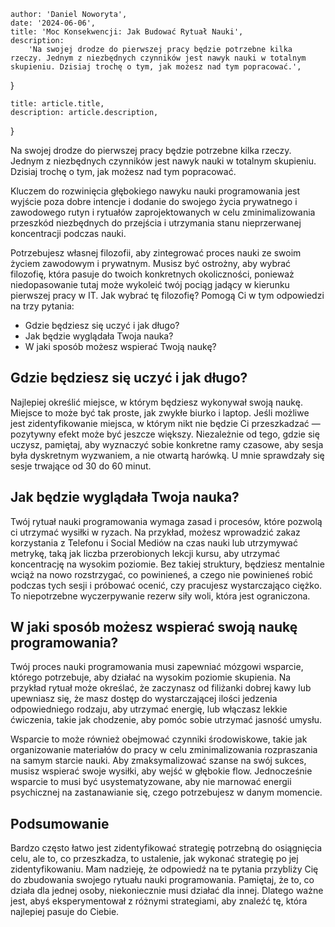 
    author: 'Daniel Noworyta',
    date: '2024-06-06',
    title: 'Moc Konsekwencji: Jak Budować Rytuał Nauki',
    description:
        'Na swojej drodze do pierwszej pracy będzie potrzebne kilka rzeczy. Jednym z niezbędnych czynników jest nawyk nauki w totalnym skupieniu. Dzisiaj trochę o tym, jak możesz nad tym popracować.',
}

    title: article.title,
    description: article.description,
}


Na swojej drodze do pierwszej pracy będzie potrzebne kilka rzeczy. Jednym z niezbędnych czynników jest nawyk nauki w totalnym skupieniu. Dzisiaj trochę o tym, jak możesz nad tym popracować.

Kluczem do rozwinięcia głębokiego nawyku nauki programowania jest wyjście poza dobre intencje i dodanie do swojego życia prywatnego i zawodowego rutyn i rytuałów zaprojektowanych w celu zminimalizowania przeszkód niezbędnych do przejścia i utrzymania stanu nieprzerwanej koncentracji podczas nauki.

Potrzebujesz własnej filozofii, aby zintegrować proces nauki ze swoim życiem zawodowym i prywatnym. Musisz być ostrożny, aby wybrać filozofię, która pasuje do twoich konkretnych okoliczności, ponieważ niedopasowanie tutaj może wykoleić twój pociąg jadący w kierunku pierwszej pracy w IT.  Jak wybrać tę filozofię? Pomogą Ci w tym odpowiedzi na trzy pytania:

- Gdzie będziesz się uczyć i jak długo?
- Jak będzie wyglądała Twoja nauka?
- W jaki sposób możesz wspierać Twoją naukę?
## Gdzie będziesz się uczyć i jak długo?

Najlepiej określić miejsce, w którym będziesz wykonywał swoją naukę. Miejsce to może być tak proste, jak zwykłe biurko i laptop. Jeśli możliwe jest zidentyfikowanie miejsca, w którym nikt nie będzie Ci przeszkadzać — pozytywny efekt może być jeszcze większy. Niezależnie od tego, gdzie się uczysz, pamiętaj, aby wyznaczyć sobie konkretne ramy czasowe, aby sesja była dyskretnym wyzwaniem, a nie otwartą harówką. U mnie sprawdzały się sesje trwające od 30 do 60 minut.

## Jak będzie wyglądała Twoja nauka?

Twój rytuał nauki programowania wymaga zasad i procesów, które pozwolą ci utrzymać wysiłki w ryzach. Na przykład, możesz wprowadzić zakaz korzystania z Telefonu i Social Mediów na czas nauki lub utrzymywać metrykę, taką jak liczba przerobionych lekcji kursu, aby utrzymać koncentrację na wysokim poziomie. Bez takiej struktury, będziesz mentalnie wciąż na nowo rozstrzygać, co powinieneś, a czego nie powinieneś robić podczas tych sesji i próbować ocenić, czy pracujesz wystarczająco ciężko. To niepotrzebne wyczerpywanie rezerw siły woli, która jest ograniczona.

## W jaki sposób możesz wspierać swoją naukę programowania?

Twój proces nauki programowania musi zapewniać mózgowi wsparcie, którego potrzebuje, aby działać na wysokim poziomie skupienia. Na przykład rytuał może określać, że zaczynasz od filiżanki dobrej kawy lub upewniasz się, że masz dostęp do wystarczającej ilości jedzenia odpowiedniego rodzaju, aby utrzymać energię, lub włączasz lekkie ćwiczenia, takie jak chodzenie, aby pomóc sobie utrzymać jasność umysłu.

Wsparcie to może również obejmować czynniki środowiskowe, takie jak organizowanie materiałów do pracy w celu zminimalizowania rozpraszania na samym starcie nauki. Aby zmaksymalizować szanse na swój sukces, musisz wspierać swoje wysiłki, aby wejść w głębokie flow. Jednocześnie wsparcie to musi być usystematyzowane, aby nie marnować energii psychicznej na zastanawianie się, czego potrzebujesz w danym momencie.

## Podsumowanie

Bardzo często łatwo jest zidentyfikować strategię potrzebną do osiągnięcia celu, ale to, co przeszkadza, to ustalenie, jak wykonać strategię po jej zidentyfikowaniu. Mam nadzieję, że odpowiedź na te pytania przybliży Cię do zbudowania swojego rytuału nauki programowania. Pamiętaj, że to, co działa dla jednej osoby, niekoniecznie musi działać dla innej. Dlatego ważne jest, abyś eksperymentował z różnymi strategiami, aby znaleźć tę, która najlepiej pasuje do Ciebie.
